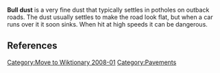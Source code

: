 [[Category:Move to Wiktionary 2008-01]]

{{Orphan|date=October 2007}}
'''Bull dust''' is a very fine dust that typically settles in potholes on outback roads. The dust usually settles to make the road look flat, but when a car runs over it it soon sinks. When hit at high speeds it can be dangerous.

== References ==
{{Unreferenced|date=September 2006}}
<references />

[[Category:Pavements]]

{{road-stub}}